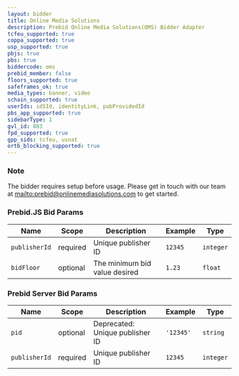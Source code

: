```yaml
---
layout: bidder
title: Online Media Solutions
description: Prebid Online Media Solutions(OMS) Bidder Adapter
tcfeu_supported: true
coppa_supported: true
usp_supported: true
pbjs: true
pbs: true
biddercode: oms
prebid_member: false
floors_supported: true
safeframes_ok: true
media_types: banner, video
schain_supported: true
userIds: id5Id, identityLink, pubProvidedId
pbs_app_supported: true
sidebarType: 1
gvl_id: 883
fpd_supported: true
gpp_sids: tcfeu, usnat
ortb_blocking_supported: true
---
```

### Note

The bidder requires setup before usage. Please get in touch with our team at [mailto:prebid@onlinemediasolutions.com](prebid@onlinemediasolutions.com) to get started.

### Prebid.JS Bid Params



| Name | Scope | Description | Example | Type |
| ---- | ----- | ----------- | ------- | ---- |
| `publisherId`       | required | Unique publisher ID  | `12345` | `integer` |
| `bidFloor`    | optional | The minimum bid value desired      | `1.23`  | `float` |

### Prebid Server Bid Params



| Name | Scope | Description | Example | Type |
|---------------|----------|---------------------|---------------|----------|
| `pid` | optional | Deprecated: Unique publisher ID | `'12345'` | `string` |
| `publisherId` | required | Unique publisher ID | `12345` | `integer` |
